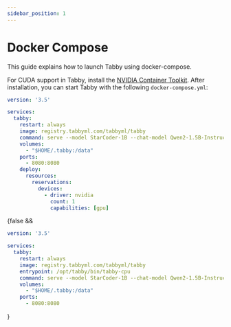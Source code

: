 ```yaml
---
sidebar_position: 1
---
```


# Docker Compose
This guide explains how to launch Tabby using docker-compose.


<Tabs>
  <TabItem value="cuda" label="CUDA">


  For CUDA support in Tabby, install the [NVIDIA Container Toolkit](https://docs.nvidia.com/datacenter/cloud-native/container-toolkit/install-guide.html).
  After installation, you can start Tabby with the following `docker-compose.yml`:

```yaml title="docker-compose.yml"
version: '3.5'

services:
  tabby:
    restart: always
    image: registry.tabbyml.com/tabbyml/tabby
    command: serve --model StarCoder-1B --chat-model Qwen2-1.5B-Instruct --device cuda
    volumes:
      - "$HOME/.tabby:/data"
    ports:
      - 8080:8080
    deploy:
      resources:
        reservations:
          devices:
            - driver: nvidia
              count: 1
              capabilities: [gpu]
```

  </TabItem>
  {false && <TabItem value="cpu" label="CPU">

```yaml title="docker-compose.yml"
version: '3.5'

services:
  tabby:
    restart: always
    image: registry.tabbyml.com/tabbyml/tabby
    entrypoint: /opt/tabby/bin/tabby-cpu
    command: serve --model StarCoder-1B --chat-model Qwen2-1.5B-Instruct
    volumes:
      - "$HOME/.tabby:/data"
    ports:
      - 8080:8080
```

  </TabItem>}
</Tabs>

